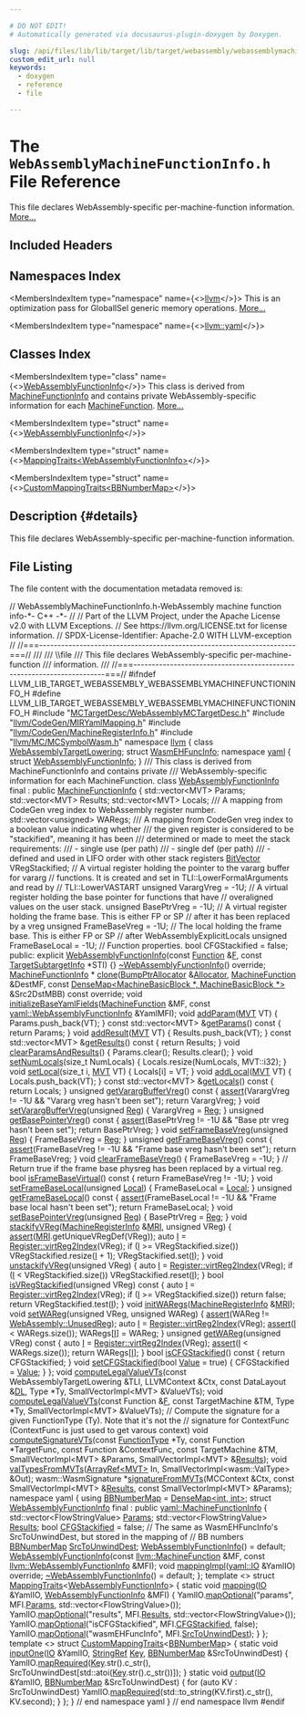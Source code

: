 ```yaml
---

# DO NOT EDIT!
# Automatically generated via docusaurus-plugin-doxygen by Doxygen.

slug: /api/files/lib/lib/target/lib/target/webassembly/webassemblymachinefunctioninfo-h
custom_edit_url: null
keywords:
  - doxygen
  - reference
  - file

---
```





# The `WebAssemblyMachineFunctionInfo.h` File Reference

<DoxygenPage pluginConfig={pluginConfig}>

This file declares WebAssembly-specific per-machine-function information. <a href="#details">More...</a>

## Included Headers

<IncludesList>
<IncludesListItem
  filePath="MCTargetDesc/WebAssemblyMCTargetDesc.h"
  permalink="/docs/api/files/lib/lib/target/lib/target/webassembly/lib/target/webassembly/mctargetdesc/webassemblymctargetdesc-h"
  isLocal="true" />
<IncludesListItem
  filePath="llvm/CodeGen/MIRYamlMapping.h"
  permalink="/docs/api/files/include/include/llvm/include/llvm/codegen/miryamlmapping-h"
  isLocal="true" />
<IncludesListItem
  filePath="llvm/CodeGen/MachineRegisterInfo.h"
  permalink="/docs/api/files/include/include/llvm/include/llvm/codegen/machineregisterinfo-h"
  isLocal="true" />
<IncludesListItem
  filePath="llvm/MC/MCSymbolWasm.h"
  permalink="/docs/api/files/include/include/llvm/include/llvm/mc/mcsymbolwasm-h"
  isLocal="true" />
</IncludesList>

## Namespaces Index

<MembersIndex>

<MembersIndexItem
  type="namespace"
  name={<><a href="/docs/api/namespaces/llvm">llvm</a></>}>
This is an optimization pass for GlobalISel generic memory operations. <a href="/docs/api/namespaces/llvm/#details">More...</a>
</MembersIndexItem>

<MembersIndexItem
  type="namespace"
  name={<><a href="/docs/api/namespaces/llvm/yaml">llvm::yaml</a></>}>
</MembersIndexItem>

</MembersIndex>

## Classes Index

<MembersIndex>

<MembersIndexItem
  type="class"
  name={<><a href="/docs/api/classes/llvm/webassemblyfunctioninfo">WebAssemblyFunctionInfo</a></>}>
This class is derived from <a href="/docs/api/structs/llvm/machinefunctioninfo">MachineFunctionInfo</a> and contains private WebAssembly-specific information for each <a href="/docs/api/classes/llvm/machinefunction">MachineFunction</a>. <a href="/docs/api/classes/llvm/webassemblyfunctioninfo/#details">More...</a>
</MembersIndexItem>

<MembersIndexItem
  type="struct"
  name={<><a href="/docs/api/structs/llvm/yaml/webassemblyfunctioninfo">WebAssemblyFunctionInfo</a></>}>
</MembersIndexItem>

<MembersIndexItem
  type="struct"
  name={<><a href="/docs/api/structs/llvm/yaml/mappingtraits-2ef46f95f3a96c9dc966ec79c81b019c">MappingTraits&lt;WebAssemblyFunctionInfo&gt;</a></>}>
</MembersIndexItem>

<MembersIndexItem
  type="struct"
  name={<><a href="/docs/api/structs/llvm/yaml/custommappingtraits-548ede8a22318ab04d09996146381986">CustomMappingTraits&lt;BBNumberMap&gt;</a></>}>
</MembersIndexItem>

</MembersIndex>

## Description {#details}

This file declares WebAssembly-specific per-machine-function information.

## File Listing

The file content with the documentation metadata removed is:

<ProgramListing>

<Link id="l00001" /><CodeLine lineNumber="1"><span class="doxyHighlightComment">// WebAssemblyMachineFunctionInfo.h-WebAssembly machine function info-&#42;- C++ -&#42;-</span></CodeLine>
<Link id="l00002" /><CodeLine lineNumber="2"><span class="doxyHighlightComment">//</span></CodeLine>
<Link id="l00003" /><CodeLine lineNumber="3"><span class="doxyHighlightComment">// Part of the LLVM Project, under the Apache License v2.0 with LLVM Exceptions.</span></CodeLine>
<Link id="l00004" /><CodeLine lineNumber="4"><span class="doxyHighlightComment">// See https://llvm.org/LICENSE.txt for license information.</span></CodeLine>
<Link id="l00005" /><CodeLine lineNumber="5"><span class="doxyHighlightComment">// SPDX-License-Identifier: Apache-2.0 WITH LLVM-exception</span></CodeLine>
<Link id="l00006" /><CodeLine lineNumber="6"><span class="doxyHighlightComment">//</span></CodeLine>
<Link id="l00007" /><CodeLine lineNumber="7"><span class="doxyHighlightComment">//===----------------------------------------------------------------------===//</span></CodeLine>
<Link id="l00008" /><CodeLine lineNumber="8"><span class="doxyHighlightComment">///</span></CodeLine>
<Link id="l00009" /><CodeLine lineNumber="9"><span class="doxyHighlightComment">/// \\file</span></CodeLine>
<Link id="l00010" /><CodeLine lineNumber="10"><span class="doxyHighlightComment">/// This file declares WebAssembly-specific per-machine-function</span></CodeLine>
<Link id="l00011" /><CodeLine lineNumber="11"><span class="doxyHighlightComment">/// information.</span></CodeLine>
<Link id="l00012" /><CodeLine lineNumber="12"><span class="doxyHighlightComment">///</span></CodeLine>
<Link id="l00013" /><CodeLine lineNumber="13"><span class="doxyHighlightComment">//===----------------------------------------------------------------------===//</span></CodeLine>
<Link id="l00014" /><CodeLine lineNumber="14"></CodeLine>
<Link id="l00015" /><CodeLine lineNumber="15"><span class="doxyHighlightPreprocessor">#ifndef LLVM&#95;LIB&#95;TARGET&#95;WEBASSEMBLY&#95;WEBASSEMBLYMACHINEFUNCTIONINFO&#95;H</span></CodeLine>
<Link id="l00016" /><CodeLine lineNumber="16"><span class="doxyHighlightPreprocessor">#define LLVM&#95;LIB&#95;TARGET&#95;WEBASSEMBLY&#95;WEBASSEMBLYMACHINEFUNCTIONINFO&#95;H</span></CodeLine>
<Link id="l00017" /><CodeLine lineNumber="17"></CodeLine>
<Link id="l00018" /><CodeLine lineNumber="18"><span class="doxyHighlightPreprocessor">#include &quot;<a href="/docs/api/files/lib/lib/target/lib/target/webassembly/lib/target/webassembly/mctargetdesc/webassemblymctargetdesc-h">MCTargetDesc/WebAssemblyMCTargetDesc.h</a>&quot;</span></CodeLine>
<Link id="l00019" /><CodeLine lineNumber="19"><span class="doxyHighlightPreprocessor">#include &quot;<a href="/docs/api/files/include/include/llvm/include/llvm/codegen/miryamlmapping-h">llvm/CodeGen/MIRYamlMapping.h</a>&quot;</span></CodeLine>
<Link id="l00020" /><CodeLine lineNumber="20"><span class="doxyHighlightPreprocessor">#include &quot;<a href="/docs/api/files/include/include/llvm/include/llvm/codegen/machineregisterinfo-h">llvm/CodeGen/MachineRegisterInfo.h</a>&quot;</span></CodeLine>
<Link id="l00021" /><CodeLine lineNumber="21"><span class="doxyHighlightPreprocessor">#include &quot;<a href="/docs/api/files/include/include/llvm/include/llvm/mc/mcsymbolwasm-h">llvm/MC/MCSymbolWasm.h</a>&quot;</span></CodeLine>
<Link id="l00022" /><CodeLine lineNumber="22"></CodeLine>
<Link id="l00023" /><CodeLine lineNumber="23"><span class="doxyHighlightKeyword">namespace </span><span class="doxyHighlight"><a href="/docs/api/namespaces/llvm">llvm</a> &#123;</span></CodeLine>
<Link id="l00024" /><CodeLine lineNumber="24"><span class="doxyHighlightKeyword">class </span><span class="doxyHighlight"><a href="/docs/api/classes/llvm/webassemblytargetlowering">WebAssemblyTargetLowering</a>;</span></CodeLine>
<Link id="l00025" /><CodeLine lineNumber="25"></CodeLine>
<Link id="l00026" /><CodeLine lineNumber="26"><span class="doxyHighlightKeyword">struct </span><span class="doxyHighlight"><a href="/docs/api/structs/llvm/wasmehfuncinfo">WasmEHFuncInfo</a>;</span></CodeLine>
<Link id="l00027" /><CodeLine lineNumber="27"></CodeLine>
<Link id="l00028" /><CodeLine lineNumber="28"><span class="doxyHighlightKeyword">namespace </span><span class="doxyHighlight"><a href="/docs/api/namespaces/llvm/yaml">yaml</a> &#123;</span></CodeLine>
<Link id="l00029" /><CodeLine lineNumber="29"><span class="doxyHighlightKeyword">struct </span><span class="doxyHighlight"><a href="/docs/api/structs/llvm/yaml/webassemblyfunctioninfo">WebAssemblyFunctionInfo</a>;</span></CodeLine>
<Link id="l00030" /><CodeLine lineNumber="30"><span class="doxyHighlight">&#125;</span></CodeLine>
<Link id="l00031" /><CodeLine lineNumber="31"></CodeLine>
<Link id="l00032" /><CodeLine lineNumber="32"><span class="doxyHighlightComment">/// This class is derived from MachineFunctionInfo and contains private</span></CodeLine>
<Link id="l00033" /><CodeLine lineNumber="33"><span class="doxyHighlightComment">/// WebAssembly-specific information for each MachineFunction.</span></CodeLine>
<Link id="l00034" /><CodeLine lineNumber="34" lineLink="/docs/api/classes/llvm/webassemblyfunctioninfo"><span class="doxyHighlightKeyword">class </span><span class="doxyHighlight"><a href="/docs/api/classes/llvm/webassemblyfunctioninfo/#a17b018bd15bf52464447c8b6b29259bf">WebAssemblyFunctionInfo</a> final : </span><span class="doxyHighlightKeyword">public</span><span class="doxyHighlight"> <a href="/docs/api/structs/llvm/machinefunctioninfo">MachineFunctionInfo</a> &#123;</span></CodeLine>
<Link id="l00035" /><CodeLine lineNumber="35"><span class="doxyHighlight">  std::vector&lt;MVT&gt; Params;</span></CodeLine>
<Link id="l00036" /><CodeLine lineNumber="36"><span class="doxyHighlight">  std::vector&lt;MVT&gt; Results;</span></CodeLine>
<Link id="l00037" /><CodeLine lineNumber="37"><span class="doxyHighlight">  std::vector&lt;MVT&gt; Locals;</span></CodeLine>
<Link id="l00038" /><CodeLine lineNumber="38"></CodeLine>
<Link id="l00039" /><CodeLine lineNumber="39"><span class="doxyHighlightComment">  /// A mapping from CodeGen vreg index to WebAssembly register number.</span></CodeLine>
<Link id="l00040" /><CodeLine lineNumber="40"><span class="doxyHighlight">  std::vector&lt;unsigned&gt; WARegs;</span></CodeLine>
<Link id="l00041" /><CodeLine lineNumber="41"></CodeLine>
<Link id="l00042" /><CodeLine lineNumber="42"><span class="doxyHighlightComment">  /// A mapping from CodeGen vreg index to a boolean value indicating whether</span></CodeLine>
<Link id="l00043" /><CodeLine lineNumber="43"><span class="doxyHighlightComment">  /// the given register is considered to be &quot;stackified&quot;, meaning it has been</span></CodeLine>
<Link id="l00044" /><CodeLine lineNumber="44"><span class="doxyHighlightComment">  /// determined or made to meet the stack requirements:</span></CodeLine>
<Link id="l00045" /><CodeLine lineNumber="45"><span class="doxyHighlightComment">  ///   - single use (per path)</span></CodeLine>
<Link id="l00046" /><CodeLine lineNumber="46"><span class="doxyHighlightComment">  ///   - single def (per path)</span></CodeLine>
<Link id="l00047" /><CodeLine lineNumber="47"><span class="doxyHighlightComment">  ///   - defined and used in LIFO order with other stack registers</span></CodeLine>
<Link id="l00048" /><CodeLine lineNumber="48"><span class="doxyHighlight">  <a href="/docs/api/classes/llvm/bitvector">BitVector</a> VRegStackified;</span></CodeLine>
<Link id="l00049" /><CodeLine lineNumber="49"></CodeLine>
<Link id="l00050" /><CodeLine lineNumber="50"><span class="doxyHighlight">  </span><span class="doxyHighlightComment">// A virtual register holding the pointer to the vararg buffer for vararg</span></CodeLine>
<Link id="l00051" /><CodeLine lineNumber="51"><span class="doxyHighlight">  </span><span class="doxyHighlightComment">// functions. It is created and set in TLI::LowerFormalArguments and read by</span></CodeLine>
<Link id="l00052" /><CodeLine lineNumber="52"><span class="doxyHighlight">  </span><span class="doxyHighlightComment">// TLI::LowerVASTART</span></CodeLine>
<Link id="l00053" /><CodeLine lineNumber="53"><span class="doxyHighlight">  </span><span class="doxyHighlightKeywordType">unsigned</span><span class="doxyHighlight"> VarargVreg = -1U;</span></CodeLine>
<Link id="l00054" /><CodeLine lineNumber="54"></CodeLine>
<Link id="l00055" /><CodeLine lineNumber="55"><span class="doxyHighlight">  </span><span class="doxyHighlightComment">// A virtual register holding the base pointer for functions that have</span></CodeLine>
<Link id="l00056" /><CodeLine lineNumber="56"><span class="doxyHighlight">  </span><span class="doxyHighlightComment">// overaligned values on the user stack.</span></CodeLine>
<Link id="l00057" /><CodeLine lineNumber="57"><span class="doxyHighlight">  </span><span class="doxyHighlightKeywordType">unsigned</span><span class="doxyHighlight"> BasePtrVreg = -1U;</span></CodeLine>
<Link id="l00058" /><CodeLine lineNumber="58"><span class="doxyHighlight">  </span><span class="doxyHighlightComment">// A virtual register holding the frame base. This is either FP or SP</span></CodeLine>
<Link id="l00059" /><CodeLine lineNumber="59"><span class="doxyHighlight">  </span><span class="doxyHighlightComment">// after it has been replaced by a vreg</span></CodeLine>
<Link id="l00060" /><CodeLine lineNumber="60"><span class="doxyHighlight">  </span><span class="doxyHighlightKeywordType">unsigned</span><span class="doxyHighlight"> FrameBaseVreg = -1U;</span></CodeLine>
<Link id="l00061" /><CodeLine lineNumber="61"><span class="doxyHighlight">  </span><span class="doxyHighlightComment">// The local holding the frame base. This is either FP or SP</span></CodeLine>
<Link id="l00062" /><CodeLine lineNumber="62"><span class="doxyHighlight">  </span><span class="doxyHighlightComment">// after WebAssemblyExplicitLocals</span></CodeLine>
<Link id="l00063" /><CodeLine lineNumber="63"><span class="doxyHighlight">  </span><span class="doxyHighlightKeywordType">unsigned</span><span class="doxyHighlight"> FrameBaseLocal = -1U;</span></CodeLine>
<Link id="l00064" /><CodeLine lineNumber="64"></CodeLine>
<Link id="l00065" /><CodeLine lineNumber="65"><span class="doxyHighlight">  </span><span class="doxyHighlightComment">// Function properties.</span></CodeLine>
<Link id="l00066" /><CodeLine lineNumber="66"><span class="doxyHighlight">  </span><span class="doxyHighlightKeywordType">bool</span><span class="doxyHighlight"> CFGStackified = </span><span class="doxyHighlightKeyword">false</span><span class="doxyHighlight">;</span></CodeLine>
<Link id="l00067" /><CodeLine lineNumber="67"></CodeLine>
<Link id="l00068" /><CodeLine lineNumber="68"><span class="doxyHighlightKeyword">public</span><span class="doxyHighlight">:</span></CodeLine>
<Link id="l00069" /><CodeLine lineNumber="69" lineLink="/docs/api/classes/llvm/webassemblyfunctioninfo/#a17b018bd15bf52464447c8b6b29259bf"><span class="doxyHighlight">  </span><span class="doxyHighlightKeyword">explicit</span><span class="doxyHighlight"> <a href="/docs/api/classes/llvm/webassemblyfunctioninfo/#a17b018bd15bf52464447c8b6b29259bf">WebAssemblyFunctionInfo</a>(</span><span class="doxyHighlightKeyword">const</span><span class="doxyHighlight"> <a href="/docs/api/classes/llvm/function">Function</a> &amp;<a href="/docs/api/files/lib/lib/support/md5-cpp/#a96d73bbd7af15cb1fc38c3f4a3bd82e9">F</a>,</span></CodeLine>
<Link id="l00070" /><CodeLine lineNumber="70"><span class="doxyHighlight">                                   </span><span class="doxyHighlightKeyword">const</span><span class="doxyHighlight"> <a href="/docs/api/classes/llvm/targetsubtargetinfo">TargetSubtargetInfo</a> &#42;STI) &#123;&#125;</span></CodeLine>
<Link id="l00071" /><CodeLine lineNumber="71" lineLink="/docs/api/classes/llvm/webassemblyfunctioninfo/#a1b9ef8f0598f58cb90b889887fa11bce"><span class="doxyHighlight">  <a href="/docs/api/classes/llvm/webassemblyfunctioninfo/#a1b9ef8f0598f58cb90b889887fa11bce">~WebAssemblyFunctionInfo</a>() </span><span class="doxyHighlightKeyword">override</span><span class="doxyHighlight">;</span></CodeLine>
<Link id="l00072" /><CodeLine lineNumber="72"></CodeLine>
<Link id="l00073" /><CodeLine lineNumber="73"><span class="doxyHighlight">  <a href="/docs/api/structs/llvm/machinefunctioninfo">MachineFunctionInfo</a> &#42;</span></CodeLine>
<Link id="l00074" /><CodeLine lineNumber="74"><span class="doxyHighlight">  <a href="/docs/api/classes/llvm/webassemblyfunctioninfo/#a3a01cbf4147477f1500d4c2ef6f561c9">clone</a>(<a href="/docs/api/namespaces/llvm/#a8e612822d4ba7bb36c9c79582a567108">BumpPtrAllocator</a> &amp;<a href="/docs/api/files/lib/lib/codegen/regallocbasic-cpp/#ad5d00e1d77644d95847b9bf8da12b759">Allocator</a>, <a href="/docs/api/classes/llvm/machinefunction">MachineFunction</a> &amp;DestMF,</span></CodeLine>
<Link id="l00075" /><CodeLine lineNumber="75"><span class="doxyHighlight">        </span><span class="doxyHighlightKeyword">const</span><span class="doxyHighlight"> <a href="/docs/api/classes/llvm/densemap">DenseMap&lt;MachineBasicBlock &#42;, MachineBasicBlock &#42;&gt;</a> &amp;Src2DstMBB)</span></CodeLine>
<Link id="l00076" /><CodeLine lineNumber="76"><span class="doxyHighlight">      </span><span class="doxyHighlightKeyword">const override</span><span class="doxyHighlight">;</span></CodeLine>
<Link id="l00077" /><CodeLine lineNumber="77"></CodeLine>
<Link id="l00078" /><CodeLine lineNumber="78"><span class="doxyHighlight">  </span><span class="doxyHighlightKeywordType">void</span><span class="doxyHighlight"> <a href="/docs/api/classes/llvm/webassemblyfunctioninfo/#adeea4dff058fbf427bf9b0dd9462e61c">initializeBaseYamlFields</a>(<a href="/docs/api/classes/llvm/machinefunction">MachineFunction</a> &amp;MF,</span></CodeLine>
<Link id="l00079" /><CodeLine lineNumber="79"><span class="doxyHighlight">                                </span><span class="doxyHighlightKeyword">const</span><span class="doxyHighlight"> <a href="/docs/api/structs/llvm/yaml/webassemblyfunctioninfo">yaml::WebAssemblyFunctionInfo</a> &amp;YamlMFI);</span></CodeLine>
<Link id="l00080" /><CodeLine lineNumber="80"></CodeLine>
<Link id="l00081" /><CodeLine lineNumber="81" lineLink="/docs/api/classes/llvm/webassemblyfunctioninfo/#aec3c7fbbce56eaff9ef9e343d6da731a"><span class="doxyHighlight">  </span><span class="doxyHighlightKeywordType">void</span><span class="doxyHighlight"> <a href="/docs/api/classes/llvm/webassemblyfunctioninfo/#aec3c7fbbce56eaff9ef9e343d6da731a">addParam</a>(<a href="/docs/api/classes/llvm/mvt">MVT</a> VT) &#123; Params.push&#95;back(VT); &#125;</span></CodeLine>
<Link id="l00082" /><CodeLine lineNumber="82" lineLink="/docs/api/classes/llvm/webassemblyfunctioninfo/#af05f6370f2508ffc40a3600dfb6e2341"><span class="doxyHighlight">  </span><span class="doxyHighlightKeyword">const</span><span class="doxyHighlight"> std::vector&lt;MVT&gt; &amp;<a href="/docs/api/classes/llvm/webassemblyfunctioninfo/#af05f6370f2508ffc40a3600dfb6e2341">getParams</a>()</span><span class="doxyHighlightKeyword"> const </span><span class="doxyHighlight">&#123; </span><span class="doxyHighlightKeywordFlow">return</span><span class="doxyHighlight"> Params; &#125;</span></CodeLine>
<Link id="l00083" /><CodeLine lineNumber="83"></CodeLine>
<Link id="l00084" /><CodeLine lineNumber="84" lineLink="/docs/api/classes/llvm/webassemblyfunctioninfo/#a26d776992dbc38c771d72c13495aa697"><span class="doxyHighlight">  </span><span class="doxyHighlightKeywordType">void</span><span class="doxyHighlight"> <a href="/docs/api/classes/llvm/webassemblyfunctioninfo/#a26d776992dbc38c771d72c13495aa697">addResult</a>(<a href="/docs/api/classes/llvm/mvt">MVT</a> VT) &#123; Results.push&#95;back(VT); &#125;</span></CodeLine>
<Link id="l00085" /><CodeLine lineNumber="85" lineLink="/docs/api/classes/llvm/webassemblyfunctioninfo/#a1d1bfc648a07740b28effab9ebb3f0d7"><span class="doxyHighlight">  </span><span class="doxyHighlightKeyword">const</span><span class="doxyHighlight"> std::vector&lt;MVT&gt; &amp;<a href="/docs/api/classes/llvm/webassemblyfunctioninfo/#a1d1bfc648a07740b28effab9ebb3f0d7">getResults</a>()</span><span class="doxyHighlightKeyword"> const </span><span class="doxyHighlight">&#123; </span><span class="doxyHighlightKeywordFlow">return</span><span class="doxyHighlight"> Results; &#125;</span></CodeLine>
<Link id="l00086" /><CodeLine lineNumber="86"></CodeLine>
<Link id="l00087" /><CodeLine lineNumber="87" lineLink="/docs/api/classes/llvm/webassemblyfunctioninfo/#a7a99626b9fa1fba12bb859c556b7cd6b"><span class="doxyHighlight">  </span><span class="doxyHighlightKeywordType">void</span><span class="doxyHighlight"> <a href="/docs/api/classes/llvm/webassemblyfunctioninfo/#a7a99626b9fa1fba12bb859c556b7cd6b">clearParamsAndResults</a>() &#123;</span></CodeLine>
<Link id="l00088" /><CodeLine lineNumber="88"><span class="doxyHighlight">    Params.clear();</span></CodeLine>
<Link id="l00089" /><CodeLine lineNumber="89"><span class="doxyHighlight">    Results.clear();</span></CodeLine>
<Link id="l00090" /><CodeLine lineNumber="90"><span class="doxyHighlight">  &#125;</span></CodeLine>
<Link id="l00091" /><CodeLine lineNumber="91"></CodeLine>
<Link id="l00092" /><CodeLine lineNumber="92" lineLink="/docs/api/classes/llvm/webassemblyfunctioninfo/#a8cfd40d99a1d8573dc399a082b818ee1"><span class="doxyHighlight">  </span><span class="doxyHighlightKeywordType">void</span><span class="doxyHighlight"> <a href="/docs/api/classes/llvm/webassemblyfunctioninfo/#a8cfd40d99a1d8573dc399a082b818ee1">setNumLocals</a>(</span><span class="doxyHighlightKeywordType">size&#95;t</span><span class="doxyHighlight"> NumLocals) &#123; Locals.resize(NumLocals, MVT::i32); &#125;</span></CodeLine>
<Link id="l00093" /><CodeLine lineNumber="93" lineLink="/docs/api/classes/llvm/webassemblyfunctioninfo/#a2fb5d67eb103cd21d2971fd2a5a58da9"><span class="doxyHighlight">  </span><span class="doxyHighlightKeywordType">void</span><span class="doxyHighlight"> <a href="/docs/api/classes/llvm/webassemblyfunctioninfo/#a2fb5d67eb103cd21d2971fd2a5a58da9">setLocal</a>(</span><span class="doxyHighlightKeywordType">size&#95;t</span><span class="doxyHighlight"> i, <a href="/docs/api/classes/llvm/mvt">MVT</a> VT) &#123; Locals&#91;i&#93; = VT; &#125;</span></CodeLine>
<Link id="l00094" /><CodeLine lineNumber="94" lineLink="/docs/api/classes/llvm/webassemblyfunctioninfo/#a6ecf1fa3ef76ba19a4e92db3bae54fae"><span class="doxyHighlight">  </span><span class="doxyHighlightKeywordType">void</span><span class="doxyHighlight"> <a href="/docs/api/classes/llvm/webassemblyfunctioninfo/#a6ecf1fa3ef76ba19a4e92db3bae54fae">addLocal</a>(<a href="/docs/api/classes/llvm/mvt">MVT</a> VT) &#123; Locals.push&#95;back(VT); &#125;</span></CodeLine>
<Link id="l00095" /><CodeLine lineNumber="95" lineLink="/docs/api/classes/llvm/webassemblyfunctioninfo/#abe51fca7b293290f11e1e1c724e89e08"><span class="doxyHighlight">  </span><span class="doxyHighlightKeyword">const</span><span class="doxyHighlight"> std::vector&lt;MVT&gt; &amp;<a href="/docs/api/classes/llvm/webassemblyfunctioninfo/#abe51fca7b293290f11e1e1c724e89e08">getLocals</a>()</span><span class="doxyHighlightKeyword"> const </span><span class="doxyHighlight">&#123; </span><span class="doxyHighlightKeywordFlow">return</span><span class="doxyHighlight"> Locals; &#125;</span></CodeLine>
<Link id="l00096" /><CodeLine lineNumber="96"></CodeLine>
<Link id="l00097" /><CodeLine lineNumber="97" lineLink="/docs/api/classes/llvm/webassemblyfunctioninfo/#aa60f6aef816720429fecbf0be36aba4c"><span class="doxyHighlight">  </span><span class="doxyHighlightKeywordType">unsigned</span><span class="doxyHighlight"> <a href="/docs/api/classes/llvm/webassemblyfunctioninfo/#aa60f6aef816720429fecbf0be36aba4c">getVarargBufferVreg</a>()</span><span class="doxyHighlightKeyword"> const </span><span class="doxyHighlight">&#123;</span></CodeLine>
<Link id="l00098" /><CodeLine lineNumber="98"><span class="doxyHighlight">    <a href="/docs/api/files/lib/lib/target/lib/target/amdgpu/silowercontrolflow-cpp/#a4868c5d81c5ccc98c47aeab6244346a0">assert</a>(VarargVreg != -1U &amp;&amp; </span><span class="doxyHighlightStringLiteral">&quot;Vararg vreg hasn&#39;t been set&quot;</span><span class="doxyHighlight">);</span></CodeLine>
<Link id="l00099" /><CodeLine lineNumber="99"><span class="doxyHighlight">    </span><span class="doxyHighlightKeywordFlow">return</span><span class="doxyHighlight"> VarargVreg;</span></CodeLine>
<Link id="l00100" /><CodeLine lineNumber="100"><span class="doxyHighlight">  &#125;</span></CodeLine>
<Link id="l00101" /><CodeLine lineNumber="101" lineLink="/docs/api/classes/llvm/webassemblyfunctioninfo/#a913c7311eeb6015874ce00c44882a7c6"><span class="doxyHighlight">  </span><span class="doxyHighlightKeywordType">void</span><span class="doxyHighlight"> <a href="/docs/api/classes/llvm/webassemblyfunctioninfo/#a913c7311eeb6015874ce00c44882a7c6">setVarargBufferVreg</a>(</span><span class="doxyHighlightKeywordType">unsigned</span><span class="doxyHighlight"> <a href="/docs/api/files/lib/lib/codegen/machinesink-cpp/#a359e1ff26f6d466d927a61aae45b05c3">Reg</a>) &#123; VarargVreg = <a href="/docs/api/files/lib/lib/codegen/machinesink-cpp/#a359e1ff26f6d466d927a61aae45b05c3">Reg</a>; &#125;</span></CodeLine>
<Link id="l00102" /><CodeLine lineNumber="102"></CodeLine>
<Link id="l00103" /><CodeLine lineNumber="103" lineLink="/docs/api/classes/llvm/webassemblyfunctioninfo/#abc97d191aa7adfa2e4a55fe51d90ce65"><span class="doxyHighlight">  </span><span class="doxyHighlightKeywordType">unsigned</span><span class="doxyHighlight"> <a href="/docs/api/classes/llvm/webassemblyfunctioninfo/#abc97d191aa7adfa2e4a55fe51d90ce65">getBasePointerVreg</a>()</span><span class="doxyHighlightKeyword"> const </span><span class="doxyHighlight">&#123;</span></CodeLine>
<Link id="l00104" /><CodeLine lineNumber="104"><span class="doxyHighlight">    <a href="/docs/api/files/lib/lib/target/lib/target/amdgpu/silowercontrolflow-cpp/#a4868c5d81c5ccc98c47aeab6244346a0">assert</a>(BasePtrVreg != -1U &amp;&amp; </span><span class="doxyHighlightStringLiteral">&quot;Base ptr vreg hasn&#39;t been set&quot;</span><span class="doxyHighlight">);</span></CodeLine>
<Link id="l00105" /><CodeLine lineNumber="105"><span class="doxyHighlight">    </span><span class="doxyHighlightKeywordFlow">return</span><span class="doxyHighlight"> BasePtrVreg;</span></CodeLine>
<Link id="l00106" /><CodeLine lineNumber="106"><span class="doxyHighlight">  &#125;</span></CodeLine>
<Link id="l00107" /><CodeLine lineNumber="107" lineLink="/docs/api/classes/llvm/webassemblyfunctioninfo/#a02426e8fbe2929e8faa6a6b9b7a1659d"><span class="doxyHighlight">  </span><span class="doxyHighlightKeywordType">void</span><span class="doxyHighlight"> <a href="/docs/api/classes/llvm/webassemblyfunctioninfo/#a02426e8fbe2929e8faa6a6b9b7a1659d">setFrameBaseVreg</a>(</span><span class="doxyHighlightKeywordType">unsigned</span><span class="doxyHighlight"> <a href="/docs/api/files/lib/lib/codegen/machinesink-cpp/#a359e1ff26f6d466d927a61aae45b05c3">Reg</a>) &#123; FrameBaseVreg = <a href="/docs/api/files/lib/lib/codegen/machinesink-cpp/#a359e1ff26f6d466d927a61aae45b05c3">Reg</a>; &#125;</span></CodeLine>
<Link id="l00108" /><CodeLine lineNumber="108" lineLink="/docs/api/classes/llvm/webassemblyfunctioninfo/#a933c0ac48c07df51665f1276f8ee21a6"><span class="doxyHighlight">  </span><span class="doxyHighlightKeywordType">unsigned</span><span class="doxyHighlight"> <a href="/docs/api/classes/llvm/webassemblyfunctioninfo/#a933c0ac48c07df51665f1276f8ee21a6">getFrameBaseVreg</a>()</span><span class="doxyHighlightKeyword"> const </span><span class="doxyHighlight">&#123;</span></CodeLine>
<Link id="l00109" /><CodeLine lineNumber="109"><span class="doxyHighlight">    <a href="/docs/api/files/lib/lib/target/lib/target/amdgpu/silowercontrolflow-cpp/#a4868c5d81c5ccc98c47aeab6244346a0">assert</a>(FrameBaseVreg != -1U &amp;&amp; </span><span class="doxyHighlightStringLiteral">&quot;Frame base vreg hasn&#39;t been set&quot;</span><span class="doxyHighlight">);</span></CodeLine>
<Link id="l00110" /><CodeLine lineNumber="110"><span class="doxyHighlight">    </span><span class="doxyHighlightKeywordFlow">return</span><span class="doxyHighlight"> FrameBaseVreg;</span></CodeLine>
<Link id="l00111" /><CodeLine lineNumber="111"><span class="doxyHighlight">  &#125;</span></CodeLine>
<Link id="l00112" /><CodeLine lineNumber="112" lineLink="/docs/api/classes/llvm/webassemblyfunctioninfo/#accea1efab185587ff4052d6fb2c5fb5f"><span class="doxyHighlight">  </span><span class="doxyHighlightKeywordType">void</span><span class="doxyHighlight"> <a href="/docs/api/classes/llvm/webassemblyfunctioninfo/#accea1efab185587ff4052d6fb2c5fb5f">clearFrameBaseVreg</a>() &#123; FrameBaseVreg = -1U; &#125;</span></CodeLine>
<Link id="l00113" /><CodeLine lineNumber="113"><span class="doxyHighlight">  </span><span class="doxyHighlightComment">// Return true if the frame base physreg has been replaced by a virtual reg.</span></CodeLine>
<Link id="l00114" /><CodeLine lineNumber="114" lineLink="/docs/api/classes/llvm/webassemblyfunctioninfo/#ae1ca17510f13868620c439a9681b7b97"><span class="doxyHighlight">  </span><span class="doxyHighlightKeywordType">bool</span><span class="doxyHighlight"> <a href="/docs/api/classes/llvm/webassemblyfunctioninfo/#ae1ca17510f13868620c439a9681b7b97">isFrameBaseVirtual</a>()</span><span class="doxyHighlightKeyword"> const </span><span class="doxyHighlight">&#123; </span><span class="doxyHighlightKeywordFlow">return</span><span class="doxyHighlight"> FrameBaseVreg != -1U; &#125;</span></CodeLine>
<Link id="l00115" /><CodeLine lineNumber="115" lineLink="/docs/api/classes/llvm/webassemblyfunctioninfo/#a940b1337465bc0a72d2cd21ac65c87b3"><span class="doxyHighlight">  </span><span class="doxyHighlightKeywordType">void</span><span class="doxyHighlight"> <a href="/docs/api/classes/llvm/webassemblyfunctioninfo/#a940b1337465bc0a72d2cd21ac65c87b3">setFrameBaseLocal</a>(</span><span class="doxyHighlightKeywordType">unsigned</span><span class="doxyHighlight"> <a href="/docs/api/files/include/include/llvm/include/llvm/codegen/globalmergefunctions-h/#a54f7429fa5826ff9909619b76d2bf319a509820290d57f333403f490dde7316f4">Local</a>) &#123; FrameBaseLocal = <a href="/docs/api/files/include/include/llvm/include/llvm/codegen/globalmergefunctions-h/#a54f7429fa5826ff9909619b76d2bf319a509820290d57f333403f490dde7316f4">Local</a>; &#125;</span></CodeLine>
<Link id="l00116" /><CodeLine lineNumber="116" lineLink="/docs/api/classes/llvm/webassemblyfunctioninfo/#a2f639b98c5e0f3f1a8ddf32de3ad4b28"><span class="doxyHighlight">  </span><span class="doxyHighlightKeywordType">unsigned</span><span class="doxyHighlight"> <a href="/docs/api/classes/llvm/webassemblyfunctioninfo/#a2f639b98c5e0f3f1a8ddf32de3ad4b28">getFrameBaseLocal</a>()</span><span class="doxyHighlightKeyword"> const </span><span class="doxyHighlight">&#123;</span></CodeLine>
<Link id="l00117" /><CodeLine lineNumber="117"><span class="doxyHighlight">    <a href="/docs/api/files/lib/lib/target/lib/target/amdgpu/silowercontrolflow-cpp/#a4868c5d81c5ccc98c47aeab6244346a0">assert</a>(FrameBaseLocal != -1U &amp;&amp; </span><span class="doxyHighlightStringLiteral">&quot;Frame base local hasn&#39;t been set&quot;</span><span class="doxyHighlight">);</span></CodeLine>
<Link id="l00118" /><CodeLine lineNumber="118"><span class="doxyHighlight">    </span><span class="doxyHighlightKeywordFlow">return</span><span class="doxyHighlight"> FrameBaseLocal;</span></CodeLine>
<Link id="l00119" /><CodeLine lineNumber="119"><span class="doxyHighlight">  &#125;</span></CodeLine>
<Link id="l00120" /><CodeLine lineNumber="120" lineLink="/docs/api/classes/llvm/webassemblyfunctioninfo/#a80d1c640cbdad97a8cd47ffc7deea586"><span class="doxyHighlight">  </span><span class="doxyHighlightKeywordType">void</span><span class="doxyHighlight"> <a href="/docs/api/classes/llvm/webassemblyfunctioninfo/#a80d1c640cbdad97a8cd47ffc7deea586">setBasePointerVreg</a>(</span><span class="doxyHighlightKeywordType">unsigned</span><span class="doxyHighlight"> <a href="/docs/api/files/lib/lib/codegen/machinesink-cpp/#a359e1ff26f6d466d927a61aae45b05c3">Reg</a>) &#123; BasePtrVreg = <a href="/docs/api/files/lib/lib/codegen/machinesink-cpp/#a359e1ff26f6d466d927a61aae45b05c3">Reg</a>; &#125;</span></CodeLine>
<Link id="l00121" /><CodeLine lineNumber="121"></CodeLine>
<Link id="l00122" /><CodeLine lineNumber="122" lineLink="/docs/api/classes/llvm/webassemblyfunctioninfo/#aad1e6bd59a78c4d3a467566dc6a0eb27"><span class="doxyHighlight">  </span><span class="doxyHighlightKeywordType">void</span><span class="doxyHighlight"> <a href="/docs/api/classes/llvm/webassemblyfunctioninfo/#aad1e6bd59a78c4d3a467566dc6a0eb27">stackifyVReg</a>(<a href="/docs/api/classes/llvm/machineregisterinfo">MachineRegisterInfo</a> &amp;<a href="/docs/api/files/lib/lib/target/lib/target/aarch64/aarch64advsimdscalarpass-cpp/#aacd2ab195054a3e6a74bfbb9d5d571c8">MRI</a>, </span><span class="doxyHighlightKeywordType">unsigned</span><span class="doxyHighlight"> VReg) &#123;</span></CodeLine>
<Link id="l00123" /><CodeLine lineNumber="123"><span class="doxyHighlight">    <a href="/docs/api/files/lib/lib/target/lib/target/amdgpu/silowercontrolflow-cpp/#a4868c5d81c5ccc98c47aeab6244346a0">assert</a>(<a href="/docs/api/files/lib/lib/target/lib/target/aarch64/aarch64advsimdscalarpass-cpp/#aacd2ab195054a3e6a74bfbb9d5d571c8">MRI</a>.getUniqueVRegDef(VReg));</span></CodeLine>
<Link id="l00124" /><CodeLine lineNumber="124"><span class="doxyHighlight">    </span><span class="doxyHighlightKeyword">auto</span><span class="doxyHighlight"> <a href="/docs/api/files/lib/lib/support/md5-cpp/#ac0eafdc9ee161b71e7af98af736952fd">I</a> = <a href="/docs/api/classes/llvm/register/#a4df23dddc646b6a4b36ff483063a4ff8">Register::virtReg2Index</a>(VReg);</span></CodeLine>
<Link id="l00125" /><CodeLine lineNumber="125"><span class="doxyHighlight">    </span><span class="doxyHighlightKeywordFlow">if</span><span class="doxyHighlight"> (<a href="/docs/api/files/lib/lib/support/md5-cpp/#ac0eafdc9ee161b71e7af98af736952fd">I</a> &gt;= VRegStackified.size())</span></CodeLine>
<Link id="l00126" /><CodeLine lineNumber="126"><span class="doxyHighlight">      VRegStackified.resize(<a href="/docs/api/files/lib/lib/support/md5-cpp/#ac0eafdc9ee161b71e7af98af736952fd">I</a> + 1);</span></CodeLine>
<Link id="l00127" /><CodeLine lineNumber="127"><span class="doxyHighlight">    VRegStackified.set(<a href="/docs/api/files/lib/lib/support/md5-cpp/#ac0eafdc9ee161b71e7af98af736952fd">I</a>);</span></CodeLine>
<Link id="l00128" /><CodeLine lineNumber="128"><span class="doxyHighlight">  &#125;</span></CodeLine>
<Link id="l00129" /><CodeLine lineNumber="129" lineLink="/docs/api/classes/llvm/webassemblyfunctioninfo/#aa870a43262a6c6954f59b6febc736ab5"><span class="doxyHighlight">  </span><span class="doxyHighlightKeywordType">void</span><span class="doxyHighlight"> <a href="/docs/api/classes/llvm/webassemblyfunctioninfo/#aa870a43262a6c6954f59b6febc736ab5">unstackifyVReg</a>(</span><span class="doxyHighlightKeywordType">unsigned</span><span class="doxyHighlight"> VReg) &#123;</span></CodeLine>
<Link id="l00130" /><CodeLine lineNumber="130"><span class="doxyHighlight">    </span><span class="doxyHighlightKeyword">auto</span><span class="doxyHighlight"> <a href="/docs/api/files/lib/lib/support/md5-cpp/#ac0eafdc9ee161b71e7af98af736952fd">I</a> = <a href="/docs/api/classes/llvm/register/#a4df23dddc646b6a4b36ff483063a4ff8">Register::virtReg2Index</a>(VReg);</span></CodeLine>
<Link id="l00131" /><CodeLine lineNumber="131"><span class="doxyHighlight">    </span><span class="doxyHighlightKeywordFlow">if</span><span class="doxyHighlight"> (<a href="/docs/api/files/lib/lib/support/md5-cpp/#ac0eafdc9ee161b71e7af98af736952fd">I</a> &lt; VRegStackified.size())</span></CodeLine>
<Link id="l00132" /><CodeLine lineNumber="132"><span class="doxyHighlight">      VRegStackified.reset(<a href="/docs/api/files/lib/lib/support/md5-cpp/#ac0eafdc9ee161b71e7af98af736952fd">I</a>);</span></CodeLine>
<Link id="l00133" /><CodeLine lineNumber="133"><span class="doxyHighlight">  &#125;</span></CodeLine>
<Link id="l00134" /><CodeLine lineNumber="134" lineLink="/docs/api/classes/llvm/webassemblyfunctioninfo/#a06bf1d7d3fad0e5185a4ff892c7ad4a5"><span class="doxyHighlight">  </span><span class="doxyHighlightKeywordType">bool</span><span class="doxyHighlight"> <a href="/docs/api/classes/llvm/webassemblyfunctioninfo/#a06bf1d7d3fad0e5185a4ff892c7ad4a5">isVRegStackified</a>(</span><span class="doxyHighlightKeywordType">unsigned</span><span class="doxyHighlight"> VReg)</span><span class="doxyHighlightKeyword"> const </span><span class="doxyHighlight">&#123;</span></CodeLine>
<Link id="l00135" /><CodeLine lineNumber="135"><span class="doxyHighlight">    </span><span class="doxyHighlightKeyword">auto</span><span class="doxyHighlight"> <a href="/docs/api/files/lib/lib/support/md5-cpp/#ac0eafdc9ee161b71e7af98af736952fd">I</a> = <a href="/docs/api/classes/llvm/register/#a4df23dddc646b6a4b36ff483063a4ff8">Register::virtReg2Index</a>(VReg);</span></CodeLine>
<Link id="l00136" /><CodeLine lineNumber="136"><span class="doxyHighlight">    </span><span class="doxyHighlightKeywordFlow">if</span><span class="doxyHighlight"> (<a href="/docs/api/files/lib/lib/support/md5-cpp/#ac0eafdc9ee161b71e7af98af736952fd">I</a> &gt;= VRegStackified.size())</span></CodeLine>
<Link id="l00137" /><CodeLine lineNumber="137"><span class="doxyHighlight">      </span><span class="doxyHighlightKeywordFlow">return</span><span class="doxyHighlight"> </span><span class="doxyHighlightKeyword">false</span><span class="doxyHighlight">;</span></CodeLine>
<Link id="l00138" /><CodeLine lineNumber="138"><span class="doxyHighlight">    </span><span class="doxyHighlightKeywordFlow">return</span><span class="doxyHighlight"> VRegStackified.test(<a href="/docs/api/files/lib/lib/support/md5-cpp/#ac0eafdc9ee161b71e7af98af736952fd">I</a>);</span></CodeLine>
<Link id="l00139" /><CodeLine lineNumber="139"><span class="doxyHighlight">  &#125;</span></CodeLine>
<Link id="l00140" /><CodeLine lineNumber="140"></CodeLine>
<Link id="l00141" /><CodeLine lineNumber="141"><span class="doxyHighlight">  </span><span class="doxyHighlightKeywordType">void</span><span class="doxyHighlight"> <a href="/docs/api/classes/llvm/webassemblyfunctioninfo/#a3c87bc98c0134ce9b3b6ba21ec7020d5">initWARegs</a>(<a href="/docs/api/classes/llvm/machineregisterinfo">MachineRegisterInfo</a> &amp;<a href="/docs/api/files/lib/lib/target/lib/target/aarch64/aarch64advsimdscalarpass-cpp/#aacd2ab195054a3e6a74bfbb9d5d571c8">MRI</a>);</span></CodeLine>
<Link id="l00142" /><CodeLine lineNumber="142" lineLink="/docs/api/classes/llvm/webassemblyfunctioninfo/#a6c521472c6da6834fae5613839fc5ef9"><span class="doxyHighlight">  </span><span class="doxyHighlightKeywordType">void</span><span class="doxyHighlight"> <a href="/docs/api/classes/llvm/webassemblyfunctioninfo/#a6c521472c6da6834fae5613839fc5ef9">setWAReg</a>(</span><span class="doxyHighlightKeywordType">unsigned</span><span class="doxyHighlight"> VReg, </span><span class="doxyHighlightKeywordType">unsigned</span><span class="doxyHighlight"> WAReg) &#123;</span></CodeLine>
<Link id="l00143" /><CodeLine lineNumber="143"><span class="doxyHighlight">    <a href="/docs/api/files/lib/lib/target/lib/target/amdgpu/silowercontrolflow-cpp/#a4868c5d81c5ccc98c47aeab6244346a0">assert</a>(WAReg != <a href="/docs/api/namespaces/llvm/webassembly/#a77bfe2fcd74307eb34fab682645aea2a">WebAssembly::UnusedReg</a>);</span></CodeLine>
<Link id="l00144" /><CodeLine lineNumber="144"><span class="doxyHighlight">    </span><span class="doxyHighlightKeyword">auto</span><span class="doxyHighlight"> <a href="/docs/api/files/lib/lib/support/md5-cpp/#ac0eafdc9ee161b71e7af98af736952fd">I</a> = <a href="/docs/api/classes/llvm/register/#a4df23dddc646b6a4b36ff483063a4ff8">Register::virtReg2Index</a>(VReg);</span></CodeLine>
<Link id="l00145" /><CodeLine lineNumber="145"><span class="doxyHighlight">    <a href="/docs/api/files/lib/lib/target/lib/target/amdgpu/silowercontrolflow-cpp/#a4868c5d81c5ccc98c47aeab6244346a0">assert</a>(<a href="/docs/api/files/lib/lib/support/md5-cpp/#ac0eafdc9ee161b71e7af98af736952fd">I</a> &lt; WARegs.size());</span></CodeLine>
<Link id="l00146" /><CodeLine lineNumber="146"><span class="doxyHighlight">    WARegs&#91;<a href="/docs/api/files/lib/lib/support/md5-cpp/#ac0eafdc9ee161b71e7af98af736952fd">I</a>&#93; = WAReg;</span></CodeLine>
<Link id="l00147" /><CodeLine lineNumber="147"><span class="doxyHighlight">  &#125;</span></CodeLine>
<Link id="l00148" /><CodeLine lineNumber="148" lineLink="/docs/api/classes/llvm/webassemblyfunctioninfo/#a3277254e3876da271eac5f78dd9cab50"><span class="doxyHighlight">  </span><span class="doxyHighlightKeywordType">unsigned</span><span class="doxyHighlight"> <a href="/docs/api/classes/llvm/webassemblyfunctioninfo/#a3277254e3876da271eac5f78dd9cab50">getWAReg</a>(</span><span class="doxyHighlightKeywordType">unsigned</span><span class="doxyHighlight"> VReg)</span><span class="doxyHighlightKeyword"> const </span><span class="doxyHighlight">&#123;</span></CodeLine>
<Link id="l00149" /><CodeLine lineNumber="149"><span class="doxyHighlight">    </span><span class="doxyHighlightKeyword">auto</span><span class="doxyHighlight"> <a href="/docs/api/files/lib/lib/support/md5-cpp/#ac0eafdc9ee161b71e7af98af736952fd">I</a> = <a href="/docs/api/classes/llvm/register/#a4df23dddc646b6a4b36ff483063a4ff8">Register::virtReg2Index</a>(VReg);</span></CodeLine>
<Link id="l00150" /><CodeLine lineNumber="150"><span class="doxyHighlight">    <a href="/docs/api/files/lib/lib/target/lib/target/amdgpu/silowercontrolflow-cpp/#a4868c5d81c5ccc98c47aeab6244346a0">assert</a>(<a href="/docs/api/files/lib/lib/support/md5-cpp/#ac0eafdc9ee161b71e7af98af736952fd">I</a> &lt; WARegs.size());</span></CodeLine>
<Link id="l00151" /><CodeLine lineNumber="151"><span class="doxyHighlight">    </span><span class="doxyHighlightKeywordFlow">return</span><span class="doxyHighlight"> WARegs&#91;<a href="/docs/api/files/lib/lib/support/md5-cpp/#ac0eafdc9ee161b71e7af98af736952fd">I</a>&#93;;</span></CodeLine>
<Link id="l00152" /><CodeLine lineNumber="152"><span class="doxyHighlight">  &#125;</span></CodeLine>
<Link id="l00153" /><CodeLine lineNumber="153"></CodeLine>
<Link id="l00154" /><CodeLine lineNumber="154" lineLink="/docs/api/classes/llvm/webassemblyfunctioninfo/#a10b1eac74824766482540e1c5d94bdd3"><span class="doxyHighlight">  </span><span class="doxyHighlightKeywordType">bool</span><span class="doxyHighlight"> <a href="/docs/api/classes/llvm/webassemblyfunctioninfo/#a10b1eac74824766482540e1c5d94bdd3">isCFGStackified</a>()</span><span class="doxyHighlightKeyword"> const </span><span class="doxyHighlight">&#123; </span><span class="doxyHighlightKeywordFlow">return</span><span class="doxyHighlight"> CFGStackified; &#125;</span></CodeLine>
<Link id="l00155" /><CodeLine lineNumber="155" lineLink="/docs/api/classes/llvm/webassemblyfunctioninfo/#a91c028ae681807dc88e756b7962325e0"><span class="doxyHighlight">  </span><span class="doxyHighlightKeywordType">void</span><span class="doxyHighlight"> <a href="/docs/api/classes/llvm/webassemblyfunctioninfo/#a91c028ae681807dc88e756b7962325e0">setCFGStackified</a>(</span><span class="doxyHighlightKeywordType">bool</span><span class="doxyHighlight"> <a href="/docs/api/classes/llvm/value">Value</a> = </span><span class="doxyHighlightKeyword">true</span><span class="doxyHighlight">) &#123; CFGStackified = <a href="/docs/api/classes/llvm/value">Value</a>; &#125;</span></CodeLine>
<Link id="l00156" /><CodeLine lineNumber="156"><span class="doxyHighlight">&#125;;</span></CodeLine>
<Link id="l00157" /><CodeLine lineNumber="157"></CodeLine>
<Link id="l00158" /><CodeLine lineNumber="158"><span class="doxyHighlightKeywordType">void</span><span class="doxyHighlight"> <a href="/docs/api/namespaces/llvm/#ada9b9cff9a1f422b5426595ae603e681">computeLegalValueVTs</a>(</span><span class="doxyHighlightKeyword">const</span><span class="doxyHighlight"> WebAssemblyTargetLowering &amp;TLI,</span></CodeLine>
<Link id="l00159" /><CodeLine lineNumber="159"><span class="doxyHighlight">                          LLVMContext &amp;Ctx, </span><span class="doxyHighlightKeyword">const</span><span class="doxyHighlight"> DataLayout &amp;<a href="/docs/api/files/lib/lib/target/lib/target/arm/armslshardening-cpp/#ad467c4ab9119043f9b7750ab986be61a">DL</a>, Type &#42;Ty,</span></CodeLine>
<Link id="l00160" /><CodeLine lineNumber="160"><span class="doxyHighlight">                          SmallVectorImpl&lt;MVT&gt; &amp;ValueVTs);</span></CodeLine>
<Link id="l00161" /><CodeLine lineNumber="161"></CodeLine>
<Link id="l00162" /><CodeLine lineNumber="162"><span class="doxyHighlightKeywordType">void</span><span class="doxyHighlight"> <a href="/docs/api/namespaces/llvm/#ada9b9cff9a1f422b5426595ae603e681">computeLegalValueVTs</a>(</span><span class="doxyHighlightKeyword">const</span><span class="doxyHighlight"> Function &amp;<a href="/docs/api/files/lib/lib/support/md5-cpp/#a96d73bbd7af15cb1fc38c3f4a3bd82e9">F</a>, </span><span class="doxyHighlightKeyword">const</span><span class="doxyHighlight"> TargetMachine &amp;TM, Type &#42;Ty,</span></CodeLine>
<Link id="l00163" /><CodeLine lineNumber="163"><span class="doxyHighlight">                          SmallVectorImpl&lt;MVT&gt; &amp;ValueVTs);</span></CodeLine>
<Link id="l00164" /><CodeLine lineNumber="164"></CodeLine>
<Link id="l00165" /><CodeLine lineNumber="165"><span class="doxyHighlightComment">// Compute the signature for a given FunctionType (Ty). Note that it&#39;s not the</span></CodeLine>
<Link id="l00166" /><CodeLine lineNumber="166"><span class="doxyHighlightComment">// signature for ContextFunc (ContextFunc is just used to get varous context)</span></CodeLine>
<Link id="l00167" /><CodeLine lineNumber="167"><span class="doxyHighlightKeywordType">void</span><span class="doxyHighlight"> <a href="/docs/api/namespaces/llvm/#a0e263b9cd2bdbbbaf3d78a2caba5cbf5">computeSignatureVTs</a>(</span><span class="doxyHighlightKeyword">const</span><span class="doxyHighlight"> <a href="/docs/api/classes/functiontype">FunctionType</a> &#42;Ty, </span><span class="doxyHighlightKeyword">const</span><span class="doxyHighlight"> Function &#42;TargetFunc,</span></CodeLine>
<Link id="l00168" /><CodeLine lineNumber="168"><span class="doxyHighlight">                         </span><span class="doxyHighlightKeyword">const</span><span class="doxyHighlight"> Function &amp;ContextFunc, </span><span class="doxyHighlightKeyword">const</span><span class="doxyHighlight"> TargetMachine &amp;TM,</span></CodeLine>
<Link id="l00169" /><CodeLine lineNumber="169"><span class="doxyHighlight">                         SmallVectorImpl&lt;MVT&gt; &amp;Params,</span></CodeLine>
<Link id="l00170" /><CodeLine lineNumber="170"><span class="doxyHighlight">                         SmallVectorImpl&lt;MVT&gt; &amp;<a href="/docs/api/files/lib/lib/analysis/aliasanalysis-cpp/#a7e344cff0feadf0b02223fee63cc7475">Results</a>);</span></CodeLine>
<Link id="l00171" /><CodeLine lineNumber="171"></CodeLine>
<Link id="l00172" /><CodeLine lineNumber="172"><span class="doxyHighlightKeywordType">void</span><span class="doxyHighlight"> <a href="/docs/api/namespaces/llvm/#abf8d332ecf62a0b283e3795bdbd45d79">valTypesFromMVTs</a>(<a href="/docs/api/namespaces/llvm/#ab9c6b351507d3c0730f4290919d43a12">ArrayRef&lt;MVT&gt;</a> In, SmallVectorImpl&lt;wasm::ValType&gt; &amp;Out);</span></CodeLine>
<Link id="l00173" /><CodeLine lineNumber="173"></CodeLine>
<Link id="l00174" /><CodeLine lineNumber="174"><span class="doxyHighlight">wasm::WasmSignature &#42;<a href="/docs/api/namespaces/llvm/#ace31823ee67c59988aaf81127a235372">signatureFromMVTs</a>(MCContext &amp;Ctx,</span></CodeLine>
<Link id="l00175" /><CodeLine lineNumber="175"><span class="doxyHighlight">                                       </span><span class="doxyHighlightKeyword">const</span><span class="doxyHighlight"> SmallVectorImpl&lt;MVT&gt; &amp;<a href="/docs/api/files/lib/lib/analysis/aliasanalysis-cpp/#a7e344cff0feadf0b02223fee63cc7475">Results</a>,</span></CodeLine>
<Link id="l00176" /><CodeLine lineNumber="176"><span class="doxyHighlight">                                       </span><span class="doxyHighlightKeyword">const</span><span class="doxyHighlight"> SmallVectorImpl&lt;MVT&gt; &amp;Params);</span></CodeLine>
<Link id="l00177" /><CodeLine lineNumber="177"></CodeLine>
<Link id="l00178" /><CodeLine lineNumber="178"><span class="doxyHighlightKeyword">namespace </span><span class="doxyHighlight">yaml &#123;</span></CodeLine>
<Link id="l00179" /><CodeLine lineNumber="179"></CodeLine>
<Link id="l00180" /><CodeLine lineNumber="180" lineLink="/docs/api/namespaces/llvm/yaml/#a4a8e844b724d6a47b530c32bc4eddbba"><span class="doxyHighlightKeyword">using </span><span class="doxyHighlight"><a href="/docs/api/namespaces/llvm/yaml/#a4a8e844b724d6a47b530c32bc4eddbba">BBNumberMap</a> = <a href="/docs/api/classes/llvm/densemap">DenseMap&lt;int, int&gt;</a>;</span></CodeLine>
<Link id="l00181" /><CodeLine lineNumber="181"></CodeLine>
<Link id="l00182" /><CodeLine lineNumber="182" lineLink="/docs/api/structs/llvm/yaml/webassemblyfunctioninfo"><span class="doxyHighlightKeyword">struct </span><span class="doxyHighlight"><a href="/docs/api/structs/llvm/yaml/webassemblyfunctioninfo/#a433a54cdb74b28977498e7859159c3e9">WebAssemblyFunctionInfo</a> final : </span><span class="doxyHighlightKeyword">public</span><span class="doxyHighlight"> <a href="/docs/api/structs/llvm/yaml/machinefunctioninfo">yaml::MachineFunctionInfo</a> &#123;</span></CodeLine>
<Link id="l00183" /><CodeLine lineNumber="183" lineLink="/docs/api/structs/llvm/yaml/webassemblyfunctioninfo/#a965882bfac2d9a8b43cdd7317a0aaeb7"><span class="doxyHighlight">  std::vector&lt;FlowStringValue&gt; <a href="/docs/api/structs/llvm/yaml/webassemblyfunctioninfo/#a965882bfac2d9a8b43cdd7317a0aaeb7">Params</a>;</span></CodeLine>
<Link id="l00184" /><CodeLine lineNumber="184" lineLink="/docs/api/structs/llvm/yaml/webassemblyfunctioninfo/#a8872f86323af5abb4162462e8e2009a5"><span class="doxyHighlight">  std::vector&lt;FlowStringValue&gt; <a href="/docs/api/structs/llvm/yaml/webassemblyfunctioninfo/#a8872f86323af5abb4162462e8e2009a5">Results</a>;</span></CodeLine>
<Link id="l00185" /><CodeLine lineNumber="185" lineLink="/docs/api/structs/llvm/yaml/webassemblyfunctioninfo/#a52108b82dd5aa67a796d4c0d4572bc17"><span class="doxyHighlight">  </span><span class="doxyHighlightKeywordType">bool</span><span class="doxyHighlight"> <a href="/docs/api/structs/llvm/yaml/webassemblyfunctioninfo/#a52108b82dd5aa67a796d4c0d4572bc17">CFGStackified</a> = </span><span class="doxyHighlightKeyword">false</span><span class="doxyHighlight">;</span></CodeLine>
<Link id="l00186" /><CodeLine lineNumber="186"><span class="doxyHighlight">  </span><span class="doxyHighlightComment">// The same as WasmEHFuncInfo&#39;s SrcToUnwindDest, but stored in the mapping of</span></CodeLine>
<Link id="l00187" /><CodeLine lineNumber="187"><span class="doxyHighlight">  </span><span class="doxyHighlightComment">// BB numbers</span></CodeLine>
<Link id="l00188" /><CodeLine lineNumber="188" lineLink="/docs/api/structs/llvm/yaml/webassemblyfunctioninfo/#aae98f2c6a12e6f01046af10aeaf7d205"><span class="doxyHighlight">  <a href="/docs/api/namespaces/llvm/yaml/#a4a8e844b724d6a47b530c32bc4eddbba">BBNumberMap</a> <a href="/docs/api/structs/llvm/yaml/webassemblyfunctioninfo/#aae98f2c6a12e6f01046af10aeaf7d205">SrcToUnwindDest</a>;</span></CodeLine>
<Link id="l00189" /><CodeLine lineNumber="189"></CodeLine>
<Link id="l00190" /><CodeLine lineNumber="190" lineLink="/docs/api/structs/llvm/yaml/webassemblyfunctioninfo/#a433a54cdb74b28977498e7859159c3e9"><span class="doxyHighlight">  <a href="/docs/api/structs/llvm/yaml/webassemblyfunctioninfo/#a433a54cdb74b28977498e7859159c3e9">WebAssemblyFunctionInfo</a>() = </span><span class="doxyHighlightKeywordFlow">default</span><span class="doxyHighlight">;</span></CodeLine>
<Link id="l00191" /><CodeLine lineNumber="191"><span class="doxyHighlight">  <a href="/docs/api/structs/llvm/yaml/webassemblyfunctioninfo/#a433a54cdb74b28977498e7859159c3e9">WebAssemblyFunctionInfo</a>(</span><span class="doxyHighlightKeyword">const</span><span class="doxyHighlight"> <a href="/docs/api/classes/llvm/machinefunction">llvm::MachineFunction</a> &amp;MF,</span></CodeLine>
<Link id="l00192" /><CodeLine lineNumber="192"><span class="doxyHighlight">                          </span><span class="doxyHighlightKeyword">const</span><span class="doxyHighlight"> <a href="/docs/api/classes/llvm/webassemblyfunctioninfo">llvm::WebAssemblyFunctionInfo</a> &amp;MFI);</span></CodeLine>
<Link id="l00193" /><CodeLine lineNumber="193"></CodeLine>
<Link id="l00194" /><CodeLine lineNumber="194"><span class="doxyHighlight">  </span><span class="doxyHighlightKeywordType">void</span><span class="doxyHighlight"> <a href="/docs/api/structs/llvm/yaml/webassemblyfunctioninfo/#a7de1232350499332f12ed0c92ad52253">mappingImpl</a>(<a href="/docs/api/classes/llvm/yaml/io">yaml::IO</a> &amp;YamlIO) </span><span class="doxyHighlightKeyword">override</span><span class="doxyHighlight">;</span></CodeLine>
<Link id="l00195" /><CodeLine lineNumber="195" lineLink="/docs/api/structs/llvm/yaml/webassemblyfunctioninfo/#a2f402f81c191602b1f9b147ab6d64892"><span class="doxyHighlight">  <a href="/docs/api/structs/llvm/yaml/webassemblyfunctioninfo/#a2f402f81c191602b1f9b147ab6d64892">~WebAssemblyFunctionInfo</a>() = </span><span class="doxyHighlightKeywordFlow">default</span><span class="doxyHighlight">;</span></CodeLine>
<Link id="l00196" /><CodeLine lineNumber="196"><span class="doxyHighlight">&#125;;</span></CodeLine>
<Link id="l00197" /><CodeLine lineNumber="197"></CodeLine>
<Link id="l00198" /><CodeLine lineNumber="198" lineLink="/docs/api/structs/llvm/yaml/mappingtraits-2ef46f95f3a96c9dc966ec79c81b019c"><span class="doxyHighlightKeyword">template</span><span class="doxyHighlight"> &lt;&gt; </span><span class="doxyHighlightKeyword">struct </span><span class="doxyHighlight"><a href="/docs/api/structs/llvm/yaml/mappingtraits">MappingTraits</a>&lt;<a href="/docs/api/structs/llvm/yaml/webassemblyfunctioninfo">WebAssemblyFunctionInfo</a>&gt; &#123;</span></CodeLine>
<Link id="l00199" /><CodeLine lineNumber="199" lineLink="/docs/api/structs/llvm/yaml/mappingtraits-2ef46f95f3a96c9dc966ec79c81b019c/#a4b42fffcb4fe29140c9073f3270807a2"><span class="doxyHighlight">  </span><span class="doxyHighlightKeyword">static</span><span class="doxyHighlight"> </span><span class="doxyHighlightKeywordType">void</span><span class="doxyHighlight"> <a href="/docs/api/structs/llvm/yaml/mappingtraits-2ef46f95f3a96c9dc966ec79c81b019c/#a4b42fffcb4fe29140c9073f3270807a2">mapping</a>(<a href="/docs/api/classes/llvm/yaml/io">IO</a> &amp;YamlIO, <a href="/docs/api/structs/llvm/yaml/webassemblyfunctioninfo">WebAssemblyFunctionInfo</a> &amp;MFI) &#123;</span></CodeLine>
<Link id="l00200" /><CodeLine lineNumber="200"><span class="doxyHighlight">    YamlIO.<a href="/docs/api/classes/llvm/yaml/io/#a27dee5b4ee79b39bc614889a4186bbf5">mapOptional</a>(</span><span class="doxyHighlightStringLiteral">&quot;params&quot;</span><span class="doxyHighlight">, MFI.<a href="/docs/api/structs/llvm/yaml/webassemblyfunctioninfo/#a965882bfac2d9a8b43cdd7317a0aaeb7">Params</a>, std::vector&lt;FlowStringValue&gt;());</span></CodeLine>
<Link id="l00201" /><CodeLine lineNumber="201"><span class="doxyHighlight">    YamlIO.<a href="/docs/api/classes/llvm/yaml/io/#a27dee5b4ee79b39bc614889a4186bbf5">mapOptional</a>(</span><span class="doxyHighlightStringLiteral">&quot;results&quot;</span><span class="doxyHighlight">, MFI.<a href="/docs/api/structs/llvm/yaml/webassemblyfunctioninfo/#a8872f86323af5abb4162462e8e2009a5">Results</a>, std::vector&lt;FlowStringValue&gt;());</span></CodeLine>
<Link id="l00202" /><CodeLine lineNumber="202"><span class="doxyHighlight">    YamlIO.<a href="/docs/api/classes/llvm/yaml/io/#a27dee5b4ee79b39bc614889a4186bbf5">mapOptional</a>(</span><span class="doxyHighlightStringLiteral">&quot;isCFGStackified&quot;</span><span class="doxyHighlight">, MFI.<a href="/docs/api/structs/llvm/yaml/webassemblyfunctioninfo/#a52108b82dd5aa67a796d4c0d4572bc17">CFGStackified</a>, </span><span class="doxyHighlightKeyword">false</span><span class="doxyHighlight">);</span></CodeLine>
<Link id="l00203" /><CodeLine lineNumber="203"><span class="doxyHighlight">    YamlIO.<a href="/docs/api/classes/llvm/yaml/io/#a27dee5b4ee79b39bc614889a4186bbf5">mapOptional</a>(</span><span class="doxyHighlightStringLiteral">&quot;wasmEHFuncInfo&quot;</span><span class="doxyHighlight">, MFI.<a href="/docs/api/structs/llvm/yaml/webassemblyfunctioninfo/#aae98f2c6a12e6f01046af10aeaf7d205">SrcToUnwindDest</a>);</span></CodeLine>
<Link id="l00204" /><CodeLine lineNumber="204"><span class="doxyHighlight">  &#125;</span></CodeLine>
<Link id="l00205" /><CodeLine lineNumber="205"><span class="doxyHighlight">&#125;;</span></CodeLine>
<Link id="l00206" /><CodeLine lineNumber="206"></CodeLine>
<Link id="l00207" /><CodeLine lineNumber="207" lineLink="/docs/api/structs/llvm/yaml/custommappingtraits-548ede8a22318ab04d09996146381986"><span class="doxyHighlightKeyword">template</span><span class="doxyHighlight"> &lt;&gt; </span><span class="doxyHighlightKeyword">struct </span><span class="doxyHighlight"><a href="/docs/api/structs/llvm/yaml/custommappingtraits">CustomMappingTraits</a>&lt;<a href="/docs/api/namespaces/llvm/yaml/#a4a8e844b724d6a47b530c32bc4eddbba">BBNumberMap</a>&gt; &#123;</span></CodeLine>
<Link id="l00208" /><CodeLine lineNumber="208" lineLink="/docs/api/structs/llvm/yaml/custommappingtraits-548ede8a22318ab04d09996146381986/#ac381405048a902237a88a1b7fcfd60d2"><span class="doxyHighlight">  </span><span class="doxyHighlightKeyword">static</span><span class="doxyHighlight"> </span><span class="doxyHighlightKeywordType">void</span><span class="doxyHighlight"> <a href="/docs/api/structs/llvm/yaml/custommappingtraits-548ede8a22318ab04d09996146381986/#ac381405048a902237a88a1b7fcfd60d2">inputOne</a>(<a href="/docs/api/classes/llvm/yaml/io">IO</a> &amp;YamlIO, <a href="/docs/api/classes/llvm/stringref">StringRef</a> <a href="/docs/api/namespaces/llvm/#a98c6256d0644613c6b5b3e2ef06ef5ce">Key</a>,</span></CodeLine>
<Link id="l00209" /><CodeLine lineNumber="209"><span class="doxyHighlight">                       <a href="/docs/api/namespaces/llvm/yaml/#a4a8e844b724d6a47b530c32bc4eddbba">BBNumberMap</a> &amp;SrcToUnwindDest) &#123;</span></CodeLine>
<Link id="l00210" /><CodeLine lineNumber="210"><span class="doxyHighlight">    YamlIO.<a href="/docs/api/classes/llvm/yaml/io/#a76b59883a4b23c1cb5c5f55eac119f0d">mapRequired</a>(<a href="/docs/api/namespaces/llvm/#a98c6256d0644613c6b5b3e2ef06ef5ce">Key</a>.str().c&#95;str(),</span></CodeLine>
<Link id="l00211" /><CodeLine lineNumber="211"><span class="doxyHighlight">                       SrcToUnwindDest&#91;std::atoi(<a href="/docs/api/namespaces/llvm/#a98c6256d0644613c6b5b3e2ef06ef5ce">Key</a>.str().c&#95;str())&#93;);</span></CodeLine>
<Link id="l00212" /><CodeLine lineNumber="212"><span class="doxyHighlight">  &#125;</span></CodeLine>
<Link id="l00213" /><CodeLine lineNumber="213"></CodeLine>
<Link id="l00214" /><CodeLine lineNumber="214" lineLink="/docs/api/structs/llvm/yaml/custommappingtraits-548ede8a22318ab04d09996146381986/#a15f35e9a48f126008d1546522cbf0dcc"><span class="doxyHighlight">  </span><span class="doxyHighlightKeyword">static</span><span class="doxyHighlight"> </span><span class="doxyHighlightKeywordType">void</span><span class="doxyHighlight"> <a href="/docs/api/structs/llvm/yaml/custommappingtraits-548ede8a22318ab04d09996146381986/#a15f35e9a48f126008d1546522cbf0dcc">output</a>(<a href="/docs/api/classes/llvm/yaml/io">IO</a> &amp;YamlIO, <a href="/docs/api/namespaces/llvm/yaml/#a4a8e844b724d6a47b530c32bc4eddbba">BBNumberMap</a> &amp;SrcToUnwindDest) &#123;</span></CodeLine>
<Link id="l00215" /><CodeLine lineNumber="215"><span class="doxyHighlight">    </span><span class="doxyHighlightKeywordFlow">for</span><span class="doxyHighlight"> (</span><span class="doxyHighlightKeyword">auto</span><span class="doxyHighlight"> KV : SrcToUnwindDest)</span></CodeLine>
<Link id="l00216" /><CodeLine lineNumber="216"><span class="doxyHighlight">      YamlIO.<a href="/docs/api/classes/llvm/yaml/io/#a76b59883a4b23c1cb5c5f55eac119f0d">mapRequired</a>(std::to&#95;string(KV.first).c&#95;str(), KV.second);</span></CodeLine>
<Link id="l00217" /><CodeLine lineNumber="217"><span class="doxyHighlight">  &#125;</span></CodeLine>
<Link id="l00218" /><CodeLine lineNumber="218"><span class="doxyHighlight">&#125;;</span></CodeLine>
<Link id="l00219" /><CodeLine lineNumber="219"></CodeLine>
<Link id="l00220" /><CodeLine lineNumber="220"><span class="doxyHighlight">&#125; </span><span class="doxyHighlightComment">// end namespace yaml</span></CodeLine>
<Link id="l00221" /><CodeLine lineNumber="221"></CodeLine>
<Link id="l00222" /><CodeLine lineNumber="222"><span class="doxyHighlight">&#125; </span><span class="doxyHighlightComment">// end namespace llvm</span></CodeLine>
<Link id="l00223" /><CodeLine lineNumber="223"></CodeLine>
<Link id="l00224" /><CodeLine lineNumber="224"><span class="doxyHighlightPreprocessor">#endif</span></CodeLine>

</ProgramListing>


</DoxygenPage>
